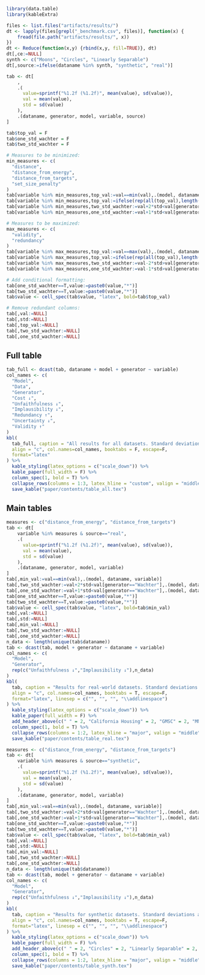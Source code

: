 
```r
library(data.table)
library(kableExtra)
```

```r
files <- list.files("artifacts/results/")
dt <- lapply(files[grepl("_benchmark.csv", files)], function(x) {
    fread(file.path("artifacts/results/", x))
})
dt <- Reduce(function(x,y) {rbind(x,y, fill=TRUE)}, dt)
dt[,ce:=NULL]
synth <- c("Moons", "Circles", "Linearly Separable")
dt[,source:=ifelse(dataname %in% synth, "synthetic", "real")]
```

```r
tab <- dt[
    ,
    .(
      value=sprintf("%1.2f (%1.2f)", mean(value), sd(value)),
      val = mean(value),
      std = sd(value)
    ),
    .(dataname, generator, model, variable, source)
]

tab$top_val = F
tab$one_std_wachter = F
tab$two_std_wachter = F

# Measures to be minimized:
min_measures <- c(
  "distance",
  "distance_from_energy", 
  "distance_from_targets",
  "set_size_penalty"
)
tab[variable %in% min_measures,top_val:=val==min(val),.(model, dataname, variable)]
tab[variable %in% min_measures,top_val:=ifelse(rep(all(top_val),length(top_val)),F,top_val),.(model, dataname, variable)]
tab[variable %in% min_measures,two_std_wachter:=val+2*std<val[generator=="Wachter"],.(model, dataname, variable)]
tab[variable %in% min_measures,one_std_wachter:=val+1*std<val[generator=="Wachter"],.(model, dataname, variable)]

# Measures to be maximized:
max_measures <- c(
  "validity",
  "redundancy"
)
tab[variable %in% max_measures,top_val:=val==max(val),.(model, dataname, variable)]
tab[variable %in% max_measures,top_val:=ifelse(rep(all(top_val),length(top_val)),F,top_val),.(model, dataname, variable)]
tab[variable %in% max_measures,two_std_wachter:=val-2*std>val[generator=="Wachter"],.(model, dataname, variable)]
tab[variable %in% max_measures,one_std_wachter:=val-1*std>val[generator=="Wachter"],.(model, dataname, variable)]

# Add conditional formatting:
tab[one_std_wachter==T,value:=paste0(value,"*")]
tab[two_std_wachter==T,value:=paste0(value,"*")]
tab$value <- cell_spec(tab$value, "latex", bold=tab$top_val)

# Remove redundant columns:
tab[,val:=NULL]
tab[,std:=NULL]
tab[,top_val:=NULL]
tab[,two_std_wachter:=NULL]
tab[,one_std_wachter:=NULL]
```

## Full table

```r
tab_full <- dcast(tab, dataname + model + generator ~ variable)
col_names <- c(
  "Model",
  "Data",
  "Generator",
  "Cost ↓", 
  "Unfaithfulness ↓", 
  "Implausibility ↓", 
  "Redundancy ↑",
  "Uncertainty ↓",
  "Validity ↑"
)
kbl(
  tab_full, caption = "All results for all datasets. Standard deviations across samples are shown in parentheses. Best outcomes are highlighted in bold. Asterisks indicate that the given value is more than one (*) or two (**) standard deviations away from the baseline (Wachter). \\label{tab:results-full} \\newline", 
  align = "c", col.names=col_names, booktabs = F, escape=F, 
  format="latex"
) %>%
  kable_styling(latex_options = c("scale_down")) %>%
  kable_paper(full_width = F) %>%
  column_spec(1, bold = T) %>%
  collapse_rows(columns = 1:3, latex_hline = "custom", valign = "middle", custom_latex_hline = 1:2) %>%
  save_kable("paper/contents/table_all.tex")
```

## Main tables

```r
measures <- c("distance_from_energy", "distance_from_targets")
tab <- dt[
    variable %in% measures & source=="real",
    .(
      value=sprintf("%1.2f (%1.2f)", mean(value), sd(value)),
      val = mean(value),
      std = sd(value)
    ),
    .(dataname, generator, model, variable)
]
tab[,min_val:=val==min(val),.(model, dataname, variable)]
tab[,two_std_wachter:=val+2*std<val[generator=="Wachter"],.(model, dataname, variable)]
tab[,one_std_wachter:=val+1*std<val[generator=="Wachter"],.(model, dataname, variable)]
tab[one_std_wachter==T,value:=paste0(value,"*")]
tab[two_std_wachter==T,value:=paste0(value,"*")]
tab$value <- cell_spec(tab$value, "latex", bold=tab$min_val)
tab[,val:=NULL]
tab[,std:=NULL]
tab[,min_val:=NULL]
tab[,two_std_wachter:=NULL]
tab[,one_std_wachter:=NULL]
n_data <- length(unique(tab$dataname))
tab <- dcast(tab, model + generator ~ dataname + variable)
col_names <- c(
  "Model",
  "Generator",
  rep(c("Unfaithfulness ↓","Implausibility ↓"),n_data)
)
kbl(
  tab, caption = "Results for real-world datasets. Standard deviations across samples are shown in parentheses. Best outcomes are highlighted in bold. Asterisks indicate that the given value is more than one (*) or two (**) standard deviations away from the baseline (Wachter). \\label{tab:results-real} \\newline", 
  align = "c", col.names=col_names, booktabs = T, escape=F, 
  format="latex", linesep = c("", "", "", "\\addlinespace") 
) %>%
  kable_styling(latex_options = c("scale_down")) %>%
  kable_paper(full_width = F) %>%
  add_header_above(c(" " = 2, "California Housing" = 2, "GMSC" = 2, "MNIST" = 2)) %>%
  column_spec(1, bold = T) %>%
  collapse_rows(columns = 1:2, latex_hline = "major", valign = "middle") %>%
  save_kable("paper/contents/table_real.tex")
```

```r
measures <- c("distance_from_energy", "distance_from_targets")
tab <- dt[
    variable %in% measures & source=="synthetic",
    .(
      value=sprintf("%1.2f (%1.2f)", mean(value), sd(value)),
      val = mean(value),
      std = sd(value)
    ),
    .(dataname, generator, model, variable)
]
tab[,min_val:=val==min(val),.(model, dataname, variable)]
tab[,two_std_wachter:=val+2*std<val[generator=="Wachter"],.(model, dataname, variable)]
tab[,one_std_wachter:=val+1*std<val[generator=="Wachter"],.(model, dataname, variable)]
tab[one_std_wachter==T,value:=paste0(value,"*")]
tab[two_std_wachter==T,value:=paste0(value,"*")]
tab$value <- cell_spec(tab$value, "latex", bold=tab$min_val)
tab[,val:=NULL]
tab[,std:=NULL]
tab[,min_val:=NULL]
tab[,two_std_wachter:=NULL]
tab[,one_std_wachter:=NULL]
n_data <- length(unique(tab$dataname))
tab <- dcast(tab, model + generator ~ dataname + variable)
col_names <- c(
  "Model",
  "Generator",
  rep(c("Unfaithfulness ↓","Implausibility ↓"),n_data)
)
kbl(
  tab, caption = "Results for synthetic datasets. Standard deviations across samples are shown in parentheses. Best outcomes are highlighted in bold. Asterisks indicate that the given value is more than one (*) or two (**) standard deviations away from the baseline (Wachter). \\label{tab:results-synth} \\newline", 
  align = "c", col.names=col_names, booktabs = T, escape=F, 
  format="latex", linesep = c("", "", "", "\\addlinespace") 
) %>%
  kable_styling(latex_options = c("scale_down")) %>%
  kable_paper(full_width = F) %>%
  add_header_above(c(" " = 2, "Circles" = 2, "Linearly Separable" = 2, "Moons" = 2)) %>%
  column_spec(1, bold = T) %>%
  collapse_rows(columns = 1:2, latex_hline = "major", valign = "middle") %>%
  save_kable("paper/contents/table_synth.tex")
```